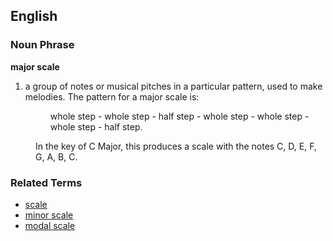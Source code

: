 ==English==
===Noun Phrase===
'''major scale'''

# a group of notes or musical pitches in a particular pattern, used to make melodies.  The pattern for a major scale is:
#: whole step - whole step - half step - whole step - whole step - whole step - half step.

:In the key of C Major, this produces a scale with the notes C, D, E, F, G, A, B, C.

===Related Terms===
*[[scale]]
*[[minor scale]]
*[[modal scale]]